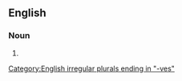 ==English==

===Noun===
{{head|en|noun form|head=[[bay]] [[leaf|leaves]]}}

# {{plural of|en|bay leaf}}

[[Category:English irregular plurals ending in "-ves"]]